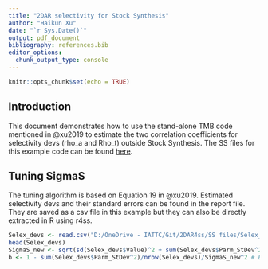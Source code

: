 ```yaml
---
title: "2DAR selectivity for Stock Synthesis"
author: "Haikun Xu"
date: "`r Sys.Date()`"
output: pdf_document
bibliography: references.bib
editor_options: 
  chunk_output_type: console
---
```


```r
knitr::opts_chunk$set(echo = TRUE)
```

## Introduction

This document demonstrates how to use the stand-alone TMB code mentioned in @xu2019 to estimate the two correlation coefficients for selectivity devs (rho_a and Rho_t) outside Stock Synthesis. The SS files for this example code can be found [here](https://github.com/HaikunXu/2DAR4ss/tree/main/SS%20files).

## Tuning SigmaS
The tuning algorithm is based on Equation 19 in @xu2019. Estimated selectivity devs and their standard errors can be found in the report file. They are saved as a csv file in this example but they can also be directly extracted in R using r4ss.

```r
Selex_devs <- read.csv("D:/OneDrive - IATTC/Git/2DAR4ss/SS files/Selex_devs.csv", header = TRUE)
head(Selex_devs)
SigmaS_new <- sqrt(sd(Selex_devs$Value)^2 + sum(Selex_devs$Parm_StDev^2)/nrow(Selex_devs)) # Equation 19
b <- 1 - sum(Selex_devs$Parm_StDev^2)/nrow(Selex_devs)/SigmaS_new^2 # Equation 20
```
